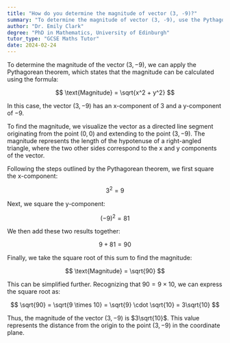 ```yaml
---
title: "How do you determine the magnitude of vector (3, -9)?"
summary: "To determine the magnitude of vector (3, -9), use the Pythagorean theorem; √(3² + (-9)²)."
author: "Dr. Emily Clark"
degree: "PhD in Mathematics, University of Edinburgh"
tutor_type: "GCSE Maths Tutor"
date: 2024-02-24
---
```


To determine the magnitude of the vector $(3, -9)$, we can apply the Pythagorean theorem, which states that the magnitude can be calculated using the formula:

$$
\text{Magnitude} = \sqrt{x^2 + y^2}
$$

In this case, the vector $(3, -9)$ has an x-component of $3$ and a y-component of $-9$. 

To find the magnitude, we visualize the vector as a directed line segment originating from the point $(0, 0)$ and extending to the point $(3, -9)$. The magnitude represents the length of the hypotenuse of a right-angled triangle, where the two other sides correspond to the x and y components of the vector.

Following the steps outlined by the Pythagorean theorem, we first square the x-component:

$$
3^2 = 9
$$

Next, we square the y-component:

$$
(-9)^2 = 81
$$

We then add these two results together:

$$
9 + 81 = 90
$$

Finally, we take the square root of this sum to find the magnitude:

$$
\text{Magnitude} = \sqrt{90}
$$

This can be simplified further. Recognizing that $90 = 9 \times 10$, we can express the square root as:

$$
\sqrt{90} = \sqrt{9 \times 10} = \sqrt{9} \cdot \sqrt{10} = 3\sqrt{10}
$$

Thus, the magnitude of the vector $(3, -9)$ is $3\sqrt{10}$. This value represents the distance from the origin to the point $(3, -9)$ in the coordinate plane.
    